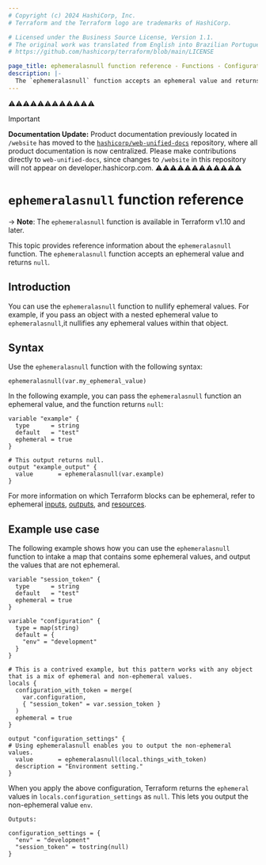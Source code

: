 ```yaml
---
# Copyright (c) 2024 HashiCorp, Inc.
# Terraform and the Terraform logo are trademarks of HashiCorp.

# Licensed under the Business Source License, Version 1.1.
# The original work was translated from English into Brazilian Portuguese.
# https://github.com/hashicorp/terraform/blob/main/LICENSE

page_title: ephemeralasnull function reference - Functions - Configuration Language
description: |-
  The `ephemeralasnull` function accepts an ephemeral value and returns null.
---
```


⚠️⚠️⚠️⚠️⚠️⚠️⚠️⚠️⚠️⚠️⚠️⚠️
> [!IMPORTANT]
> **Documentation Update:** Product documentation previously located in `/website` has moved to the [`hashicorp/web-unified-docs`](https://github.com/hashicorp/web-unified-docs) repository, where all product documentation is now centralized. Please make contributions directly to `web-unified-docs`, since changes to `/website` in this repository will not appear on developer.hashicorp.com.
⚠️⚠️⚠️⚠️⚠️⚠️⚠️⚠️⚠️⚠️⚠️⚠️


# `ephemeralasnull` function reference

-> **Note**: The `ephemeralasnull` function is available in Terraform v1.10 and later.

This topic provides reference information about the `ephemeralasnull` function. The `ephemeralasnull` function accepts an ephemeral value and returns `null`.

## Introduction

You can use the `ephemeralasnull` function to nullify ephemeral values. For example, if you pass an object with a nested ephemeral value to `ephemeralasnull`,it nullifies any ephemeral values within that object.

## Syntax

Use the `ephemeralasnull` function with the following syntax:

```hcl
ephemeralasnull(var.my_ephemeral_value)
```

In the following example, you can pass the `ephemeralasnull` function an ephemeral value, and the function returns `null`:

```hcl
variable "example" {
  type      = string
  default   = "test"
  ephemeral = true
}

# This output returns null.
output "example_output" {
  value       = ephemeralasnull(var.example)
}
```

For more information on which Terraform blocks can be ephemeral, refer to ephemeral [inputs](/terraform/language/values/variables#exclude-values-from-state), [outputs](/terraform/language/values/outputs#ephemeral-avoid-storing-values-in-state-or-plan-files), and [resources](/terraform/language/resources/ephemeral).

## Example use case

The following example shows how you can use the  `ephemeralasnull` function to intake a map that contains some ephemeral values, and output the values that are not ephemeral.

```hcl
variable "session_token" {
  type      = string
  default   = "test"
  ephemeral = true
}

variable "configuration" {
  type = map(string)
  default = {
    "env" = "development"
  }
}

# This is a contrived example, but this pattern works with any object that is a mix of ephemeral and non-ephemeral values.
locals {
  configuration_with_token = merge(
    var.configuration,
    { "session_token" = var.session_token }
  )
  ephemeral = true
}

output "configuration_settings" {
# Using ephemeralasnull enables you to output the non-ephemeral values.
  value       = ephemeralasnull(local.things_with_token)
  description = "Environment setting."
}
```

When you apply the above configuration, Terraform returns the `ephemeral` values in `locals.configuration_settings` as `null`. This lets you output the non-ephemeral value `env`.

```hcl
Outputs:

configuration_settings = {
  "env" = "development"
  "session_token" = tostring(null)
}
```
